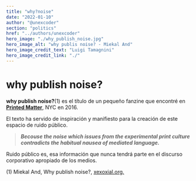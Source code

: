 ```yaml
---
title: "why?noise"
date: "2022-01-10"
author: "@unexcoder"
section: "politics"
href: "../authors/unexcoder"
hero_image: "./why_publish_noise.jpg"
hero_image_alt: "why publis noise? - Miekal And"
hero_image_credit_text: "Luigi Tamagnini"
hero_image_credit_link: "./"
---
```


# why publish noise?

**why publish noise?**(1) es el título de un pequeño fanzine que encontré en **<a href='https://www.printedmatter.org/' target='_blank'>Printed Matter</a>**, NYC en 2016.

El texto ha servido de inspiración y manifiesto para la creación de este espacio de ruido público.

> ***Becouse the noise which issues from the experimental print culture contradicts the habitual nausea of mediated language.***

Ruido público es, esa información que nunca tendrá parte en el discurso corporativo apropiado de los medios.

(1) Miekal And, Why publish noise?, <a href='https://xexoxial.org/' target='_blank'>xexoxial.org.</a>